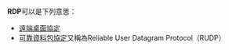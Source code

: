 '''RDP'''可以是下列意思：
* [[遠端桌面協定|遠端桌面協定]]
* [[可靠資料包協定|可靠資料包協定]]又稱為Reliable User Datagram Protocol（RUDP）
{{disambig|cat=三字拉丁字母縮寫消歧義}}